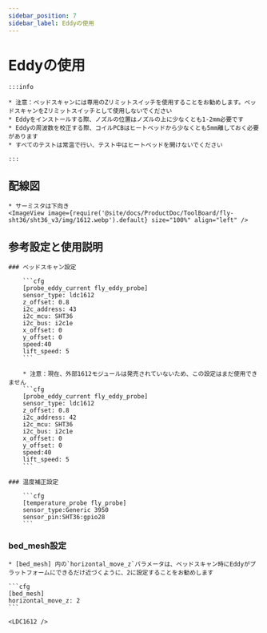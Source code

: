 ```yaml
---
sidebar_position: 7
sidebar_label: Eddyの使用
---
```




# Eddyの使用

    :::info

    * 注意：ベッドスキャンには専用のZリミットスイッチを使用することをお勧めします。ベッドスキャンをZリミットスイッチとして使用しないでください
    * Eddyをインストールする際、ノズルの位置はノズルの上に少なくとも1-2mm必要です
    * Eddyの周波数を校正する際、コイルPCBはヒートベッドから少なくとも5mm離しておく必要があります
    * すべてのテストは常温で行い、テスト中はヒートベッドを開けないでください

    :::


## 配線図

    * サーミスタは下向き
    <ImageView image={require('@site/docs/ProductDoc/ToolBoard/fly-sht36/sht36_v3/img/1612.webp').default} size="100%" align="left" />


## 参考設定と使用説明

    ### ベッドスキャン設定

        ```cfg
        [probe_eddy_current fly_eddy_probe]
        sensor_type: ldc1612
        z_offset: 0.8
        i2c_address: 43
        i2c_mcu: SHT36
        i2c_bus: i2c1e
        x_offset: 0
        y_offset: 0
        speed:40
        lift_speed: 5
        ```

        * 注意：現在、外部1612モジュールは発売されていないため、この設定はまだ使用できません
        ```cfg
        [probe_eddy_current fly_eddy_probe]
        sensor_type: ldc1612
        z_offset: 0.8
        i2c_address: 42
        i2c_mcu: SHT36
        i2c_bus: i2c1e
        x_offset: 0
        y_offset: 0
        speed:40
        lift_speed: 5
        ```

    ### 温度補正設定

        ```cfg
        [temperature_probe fly_probe]
        sensor_type:Generic 3950
        sensor_pin:SHT36:gpio28
        ```

### bed_mesh設定

    * [bed_mesh] 内の`horizontal_move_z`パラメータは、ベッドスキャン時にEddyがプラットフォームにできるだけ近づくように、2に設定することをお勧めします

    ```cfg
    [bed_mesh]
    horizontal_move_z: 2
    ```

    <LDC1612 />